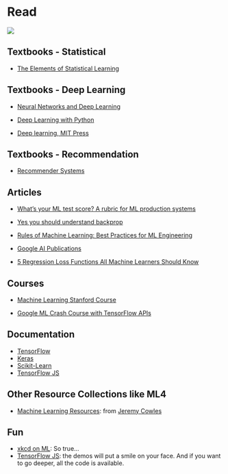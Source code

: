 # Read {#read}

![](images/banners/read_banner.png)

## Textbooks - Statistical
- [The Elements of Statistical Learning](https://web.stanford.edu/~hastie/ElemStatLearn/){target="_blank"}

## Textbooks - Deep Learning
- [Neural Networks and Deep Learning](http://neuralnetworksanddeeplearning.com/){target="_blank"}

- [Deep Learning with Python](https://www.manning.com/books/deep-learning-with-python){target="_blank"}

- [Deep learning, MIT Press](https://www.deeplearningbook.org/){target="_blank"}

## Textbooks - Recommendation
- [Recommender Systems](https://www.springer.com/us/book/9783319296579){target="_blank"}

## Articles
- [What’s your ML test score? A rubric for ML production systems](https://ai.google/research/pubs/pub45742){target="_blank"}

- [Yes you should understand backprop](https://medium.com/@karpathy/yes-you-should-understand-backprop-e2f06eab496b){target="_blank"}

- [Rules of Machine Learning: Best Practices for ML Engineering](https://developers.google.com/machine-learning/guides/rules-of-ml/){target="_blank"}

- [Google AI Publications](https://ai.google/research/pubs/){target="_blank"}

- [5 Regression Loss Functions All Machine Learners Should Know](https://heartbeat.fritz.ai/5-regression-loss-functions-all-machine-learners-should-know-4fb140e9d4b0){target="_blank"}

## Courses
- [Machine Learning Stanford Course](https://www.youtube.com/playlist?list=PLLssT5z_DsK-h9vYZkQkYNWcItqhlRJLN){target="_blank"}

- [Google ML Crash Course with TensorFlow APIs](https://developers.google.com/machine-learning/crash-course/){target="_blank"}

## Documentation
- [TensorFlow](https://www.tensorflow.org/){target="_blank"}
- [Keras](https://keras.io/){target="_blank"}
- [Scikit-Learn](http://scikit-learn.org/stable/){target="_blank"}
- [TensorFlow JS](https://js.tensorflow.org/){target="_blank"}

## Other Resource Collections like ML4
- [Machine Learning Resources](https://gist.github.com/jcowles/87b25dc3252f265ec6c854072c941ce2){target="_blank"}: from [Jeremy Cowles](https://twitter.com/MoldyMagnet){target="_blank"}

## Fun
- [xkcd on ML](https://xkcd.com/1838/){target="_blank"}: So true...
- [TensorFlow JS](https://js.tensorflow.org/){target="_blank"}: the demos will put a smile on your face. And if you want to go deeper, all the code is available.



